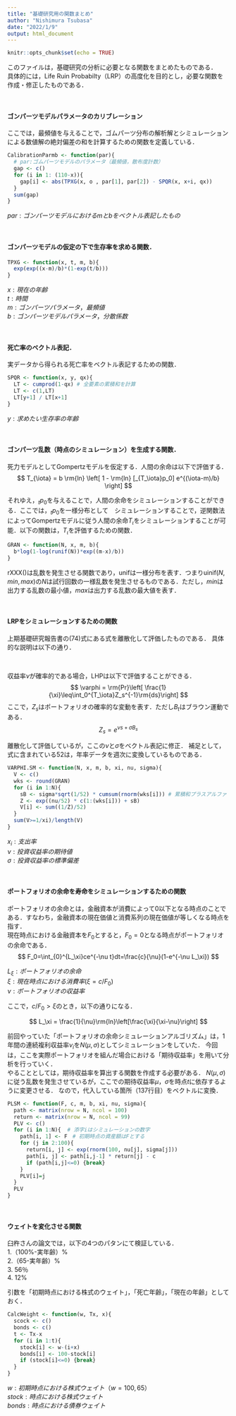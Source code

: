 ```yaml
---
title: "基礎研究用の関数まとめ"
author: "Nishimura Tsubasa"
date: "2022/1/9"
output: html_document
---
```


```r
knitr::opts_chunk$set(echo = TRUE)
```

このファイルは，基礎研究の分析に必要となる関数をまとめたものである．  
具体的には，Life Ruin Probabilty（LRP）の高度化を目的とし，必要な関数を作成・修正したものである．

<br />

#### ゴンパーツモデルパラメータのカリブレーション

ここでは，最頻値を与えることで，ゴムパーツ分布の解析解とシミュレーションによる数値解の絶対偏差の和を計算するための関数を定義している．

```r
CalibrationParmb <- function(par){
  # par:ゴムパーツモデルのパラメータ（最頻値，散布度計数）
  gap <- c()
  for (i in 1: (110-x)){
    gap[i] <- abs(TPXG(x, o , par[1], par[2]) - SPQR(x, x+i, qx))
  }
  sum(gap)
}
```

$par:ゴンパーツモデルにおけるmとbをベクトル表記したもの$

<br />

#### ゴンパーツモデルの仮定の下で生存率を求める関数．

```r
TPXG <- function(x, t, m, b){
  exp(exp((x-m)/b)*(1-exp(t/b)))
}
```

$x:現在の年齢$  
$t:時間$  
$m:ゴンパーツパラメータ，最頻値$  
$b:ゴンパーツモデルパラメータ，分散係数$  

<br />

#### 死亡率のベクトル表記．
実データから得られる死亡率をベクトル表記するための関数．

```r
SPQR <- function(x, y, qx){
  LT <- cumprod(1-qx) # 全要素の累積和を計算
  LT <- c(1,LT)
  LT[y+1] / LT[x+1]
}
```

$y:求めたい生存率の年齢$

<br />

#### ゴンパーツ乱数（時点のシミュレーション）を生成する関数．

死力モデルとしてGompertzモデルを仮定する．人間の余命は以下で評価する．
$$
T_{\iota} = b \rm{ln} \left[ 1 - \rm{ln} [_{T_\iota}p_0] e^{(\iota-m)/b} \right]
$$

それゆえ，$_tp_0$を与えることで，人間の余命をシミュレーションすることができる．ここでは，$_tp_0$を一様分布として　シミュレーションすることで，逆関数法によってGompertzモデルに従う人間の余命$T_\iota$をシミュレーションすることが可能．以下の関数は，$T_{\iota}$を評価するための関数．


```r
GRAN <- function(N, x, m, b){
  b*log(1-log(runif(N))*exp((m-x)/b))
}
```

rXXX()は乱数を発生させる関数であり，unifは一様分布を表す．つまりuinif$(N,min,max)$の$N$は試行回数の一様乱数を発生させるものである．ただし，$min$は出力する乱数の最小値，$max$は出力する乱数の最大値を表す．

<br />

#### LRPをシミュレーションするための関数
上期基礎研究報告書の$(74)$式にある式を離散化して評価したものである．
具体的な説明は以下の通り．

<br />

収益率$\nu$が確率的である場合，LHPは以下で評価することができる．
$$
\varphi = \rm{Pr}\left[ \frac{1}{\xi}\leq\int_0^{T_\iota}Z_s^{-1}\rm{ds}\right]
$$
ここで，$Z_s$はポートフォリオの確率的な変動を表す．ただし$B_t$はブラウン運動である．
$$
Z_s = e^{\nu{s}+\sigma{B_s}} 
$$

離散化して評価しているが，ここの$\nu$と$\sigma$をベクトル表記に修正．  補足として，式に含まれている$52$は，年率データを週次に変換しているものである．

```r
VARPHI.SM <- function(N, x, m, b, xi, nu, sigma){
  V <- c()
  wks <- round(GRAN)
  for (i in 1:N){
    sB <- sigma*sqrt(1/52) * cumsum(rnorm(wks[i])) # 累積和プラスアルファ
    Z <- exp((nu/52) * c(1:(wks[i])) + sB)
    V[i] <- sum((1/Z)/52)
  }
  sum(V>=1/xi)/length(V)
}
```

$x_i:支出率$  
$\nu:投資収益率の期待値$  
$\sigma:投資収益率の標準偏差$  

<br />

#### ポートフォリオの余命を寿命をシミュレーションするための関数
ポートフォリオの余命とは，金融資本が消費によって0以下となる時点のことである．すなわち，金融資本の現在価値と消費系列の現在価値が等しくなる時点を指す．  
現在時点における金融資本を$F_0$とすると，$F_0=0$となる時点がポートフォリオの余命である．
$$
F_0=\int_{0}^{L_\xi}ce^{-\nu t}dt=\frac{c}{\nu}(1-e^{-\nu L_\xi})
$$

$L_\xi:ポートフォリオの余命$  
$\xi:現在時点における消費率(\xi=c/F_0)$  
$\nu:ポートフォリオの収益率$


ここで，$c/F_0>\xi$のとき，以下の通りになる．

$$
L_\xi = \frac{1}{\nu}\rm{ln}\left[\frac{\xi}{\xi-\nu}\right]
$$

前回やっていた「ポートフォリオの余命シミュレーションアルゴリズム」は，1年間の連続複利収益率$\nu_i$を$N(\mu,\sigma)$としてシミュレーションをしていた．
今回は，ここを実際ポートフォリオを組んだ場合における「期待収益率」を用いて分析を行っていく．  
やることとしては，期待収益率を算出する関数を作成する必要がある．
$N(\mu,\sigma)$に従う乱数を発生させているが，ここでの期待収益率$\mu$，$\sigma$を時点$t$に依存するように変更させる．
なので，代入している箇所（137行目）をベクトルに変換．

```r
PLSM <- function(F, c, m, b, xi, nu, sigma){
  path <- matrix(nrow = N, ncol = 100)
  return <- matrix(nrow = N, ncol = 99)
  PLV <- c()
  for (i in 1:N){  # 添字iはシミュレーションの数字
    path[i, 1] <- F　# 初期時点の資産額はFとする
    for (j in 2:100){
      return[i, j] <- exp(rnorm(100, nu[j], sigma[j]))
      path[i, j] <- path[i,j-1] * return[j] - c
      if (path[i,j]<=0) {break}
    }
    PLV[i]=j
  }
  PLV
}
```

<br/>

#### ウェイトを変化させる関数
臼杵さんの論文では，以下の4つのパタンにて検証している．  
1.（100%-実年齢）%  
2.（65-実年齢）%  
3. 56％  
4. 12%  

引数を「初期時点における株式のウェイト」，「死亡年齢」，「現在の年齢」としておく．  

```r
CalcWeight <- function(w, Tx, x){
  scock <- c()
  bonds <- c()
  t <- Tx-x
  for (i in 1:t){
    stock[i] <- w-(i+x)
    bonds[i] <- 100-stock[i]
    if (stock[i]<=0) {break}
  }
}
```

$w:初期時点における株式ウェイト（w=100,65）$  
$stock:時点における株式ウェイト$  
$bonds:時点における債券ウェイト$

<br/>


